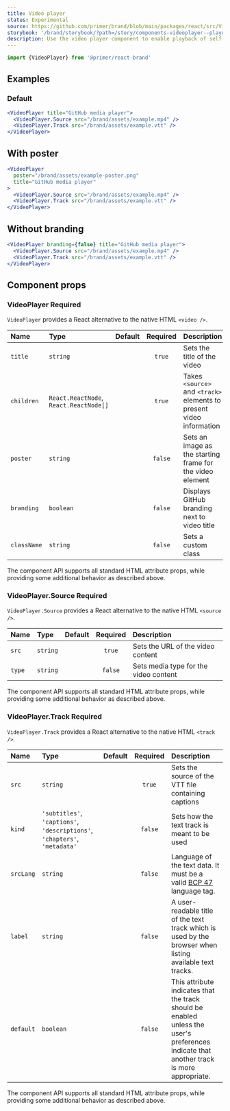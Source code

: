 ```yaml
---
title: Video player
status: Experimental
source: https://github.com/primer/brand/blob/main/packages/react/src/VideoPlayer/VideoPlayer.tsx
storybook: '/brand/storybook/?path=/story/components-videoplayer--playground'
description: Use the video player component to enable playback of self-hosted videos
---
```



```js
import {VideoPlayer} from '@primer/react-brand'
```

## Examples

<!---
 Note: These assets will not load in local development. The way gatsby works prefixes the assets URLs which cannot currently be done in these files.
-->

### Default

```jsx live
<VideoPlayer title="GitHub media player">
  <VideoPlayer.Source src="/brand/assets/example.mp4" />
  <VideoPlayer.Track src="/brand/assets/example.vtt" />
</VideoPlayer>
```

## With poster

```jsx live
<VideoPlayer
  poster="/brand/assets/example-poster.png"
  title="GitHub media player"
>
  <VideoPlayer.Source src="/brand/assets/example.mp4" />
  <VideoPlayer.Track src="/brand/assets/example.vtt" />
</VideoPlayer>
```

## Without branding

```jsx live
<VideoPlayer branding={false} title="GitHub media player">
  <VideoPlayer.Source src="/brand/assets/example.mp4" />
  <VideoPlayer.Track src="/brand/assets/example.vtt" />
</VideoPlayer>
```

## Component props

<h3>
  VideoPlayer <Label>Required</Label>
</h3>

`VideoPlayer` provides a React alternative to the native HTML `<video />`.

| Name        | Type                                   | Default | Required | Description                                                          |
| :---------- | :------------------------------------- | :-----: | :------: | :------------------------------------------------------------------- |
| `title`     | `string`                               |         |  `true`  | Sets the title of the video                                          |
| `children`  | `React.ReactNode`, `React.ReactNode[]` |         |  `true`  | Takes `<source>` and `<track>` elements to present video information |
| `poster`    | `string`                               |         | `false`  | Sets an image as the starting frame for the video element            |
| `branding`  | `boolean`                              |         | `false`  | Displays GitHub branding next to video title                         |
| `className` | `string`                               |         | `false`  | Sets a custom class                                                  |

The component API supports all standard HTML attribute props, while providing some additional behavior as described above.

<h3>
  VideoPlayer.Source <Label>Required</Label>
</h3>

`VideoPlayer.Source` provides a React alternative to the native HTML `<source />`.

| Name   | Type     | Default | Required | Description                           |
| :----- | :------- | :-----: | :------: | :------------------------------------ |
| `src`  | `string` |         |  `true`  | Sets the URL of the video content     |
| `type` | `string` |         | `false`  | Sets media type for the video content |

The component API supports all standard HTML attribute props, while providing some additional behavior as described above.

<h3>
  VideoPlayer.Track <Label>Required</Label>
</h3>

`VideoPlayer.Track` provides a React alternative to the native HTML `<track />`.

| Name      | Type                                                                      | Default | Required | Description                                                                                                                              |
| :-------- | :------------------------------------------------------------------------ | :-----: | :------: | :--------------------------------------------------------------------------------------------------------------------------------------- |
| `src`     | `string`                                                                  |         |  `true`  | Sets the source of the VTT file containing captions                                                                                      |
| `kind`    | `'subtitles'`, `'captions'`, `'descriptions'`, `'chapters'`, `'metadata'` |         | `false`  | Sets how the text track is meant to be used                                                                                              |
| `srcLang` | `string`                                                                  |         | `false`  | Language of the text data. It must be a valid [BCP 47](https://r12a.github.io/app-subtags/) language tag.                                |
| `label`   | `string`                                                                  |         | `false`  | A user-readable title of the text track which is used by the browser when listing available text tracks.                                 |
| `default` | `boolean`                                                                 |         | `false`  | This attribute indicates that the track should be enabled unless the user's preferences indicate that another track is more appropriate. |

The component API supports all standard HTML attribute props, while providing some additional behavior as described above.
